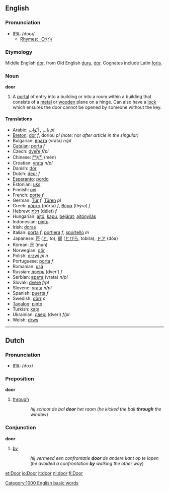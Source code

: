 ==English==
=== Pronunciation ===
*[[w:IPA|IPA]]: /doʊɾ/
**[[Rhymes:English:-O:(r)/|Rhymes: -O:(r)/]]

===Etymology===
Middle English [[dor]], from Old English [[duru]], [[dor]]. Cognates include Latin [[foris]].
=== Noun ===
'''door'''

#A [[portal]] of entry into a building or into a room within a building that consists of a [[metal]] or [[wood]]en plane on a hinge.  Can also have a [[lock]] which ensures the door cannot be opened by someone without the key.

==== Translations ====
*Arabic: [[باب|بَاب]] {{IPAchar|(baːb)}}, [[ابواب|أبْوَاب]] {{IPAchar|(’abwáːb)}} ''pl''
*[[Breton]]: [[dor]] ''f'', dorioù ''pl'' ''(note:'' nor ''after article in the singular)''
*Bulgarian: [[врата]] (vrata) ''n/pl''
*[[Catalan]]: [[porta]] ''f''
*Czech: [[dveře]]  ''f/pl''
*Chinese: [[門]]/[[门]] (mén)
*Croatian: [[vrata]] ''n/pl''
*Danish: [[dör]]
*Dutch: [[deur]] ''f''
*[[Esperanto]]: [[pordo]]
*Estonian: [[uks]]
*Finnish: [[ovi]]
*French: [[porte]] ''f''
*German: [[Tür]] ''f'', [[Türen]] ''pl''
*Greek: [[πόρτα]] (pórta) ''f'', [[θύρα]] (thýra) ''f''
*Hebrew: [[דלת]] (délet) ''f''
*Hungarian: [[ajtó]], [[kapu]], [[bejárat]]; [[ajtónyílás]]
*Indonesian: [[pintu]]
*Irish: [[doras]]
*Italian: [[porta]] ''f'', [[portiera]] ''f'', [[sportello]] ''m''
*Japanese: [[戸]] ([[と]], to), [[扉]] ([[とびら]], tobira), [[ドア]] (dóa)
*Korean: [[문]] (mun)
*Norwegian: [[dör]]
*Polish: [[drzwi]] ''pl n''
*Portuguese: [[porta]] ''f''
*Romanian: [[uşă]]
*Russian: [[дверь]] (dver’) ''f''
*Serbian: [[врата]] (vrata) ''n/pl''
*Slovak: [[dvere]]  ''f/pl''
*Slovene: [[vrata]] ''n/pl''
*Spanish: [[puerta]] ''f''
*Swedish: [[dörr]] ''c''
*[[Tagalog]]: [[pinto]]
*Turkish: [[kapı]]
*Ukrainian: [[двері]] (dveri) ''f/pl''
*Welsh: [[drws]]

----

==Dutch==
=== Pronunciation ===
*[[w:IPA|IPA]]: /doːr/

=== Preposition ===
'''door'''
# [[through]]
::''hij schoot de bal '''door''' het raam'' (''he kicked the ball '''through''' the window'')

=== Conjunction ===
'''door'''
# [[by]]
::''hij vermeed een confrontatie '''door''' de andere kant op te lopen'' (''he avoided a confrontation '''by''' walking the other way'')

<!--
=== Adverb ===
'''door'''
# ... don't know how to explain this right now
-->

[[Category:1000 English basic words]]

[[et:Door]]
[[io:Door]]
[[it:door]]
[[nl:door]]
[[fi:Door]]